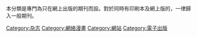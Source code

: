 {{Catnav|頁面分類|人类社会|媒体|杂志}}

本分類是專門為只在網上出版的期刊而設。對於同時有印刷本及網上版的，一律歸入一般期刊。

{{catmore}}

[[Category:杂志|Category:杂志]][[Category:網絡漫畫|Category:網絡漫畫]]
[[Category:網站|Category:網站]]
[[Category:電子出版|Category:電子出版]]